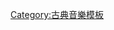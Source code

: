 {{userbox
| float    = right
| border-c = #999
| id= [[Image:Classical music icon.svg|48px]]
| id-c= #FFF
| info= '''[[主题:古典音乐|古典音乐主题]]'''
| info-c = #FFF
| info-s = 12
}}

<noinclude>
[[Category:古典音樂模板]]
</noinclude>